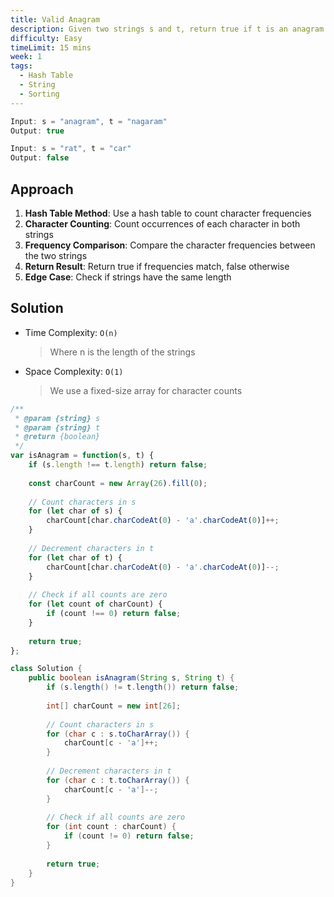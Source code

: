 ```yaml
---
title: Valid Anagram
description: Given two strings s and t, return true if t is an anagram of s, and false otherwise. An Anagram is a word or phrase formed by rearranging the letters of a different word or phrase, typically using all the original letters exactly once.
difficulty: Easy
timeLimit: 15 mins
week: 1
tags:
  - Hash Table
  - String
  - Sorting
---
```


```js title="Example"
Input: s = "anagram", t = "nagaram"
Output: true

Input: s = "rat", t = "car"
Output: false
```

## Approach

1. **Hash Table Method**: Use a hash table to count character frequencies
2. **Character Counting**: Count occurrences of each character in both strings
3. **Frequency Comparison**: Compare the character frequencies between the two strings
4. **Return Result**: Return true if frequencies match, false otherwise
5. **Edge Case**: Check if strings have the same length

## Solution

- Time Complexity: `O(n)`
  > Where n is the length of the strings
- Space Complexity: `O(1)`
  > We use a fixed-size array for character counts

```js tab="JavaScript"
/**
 * @param {string} s
 * @param {string} t
 * @return {boolean}
 */
var isAnagram = function(s, t) {
    if (s.length !== t.length) return false;
    
    const charCount = new Array(26).fill(0);
    
    // Count characters in s
    for (let char of s) {
        charCount[char.charCodeAt(0) - 'a'.charCodeAt(0)]++;
    }
    
    // Decrement characters in t
    for (let char of t) {
        charCount[char.charCodeAt(0) - 'a'.charCodeAt(0)]--;
    }
    
    // Check if all counts are zero
    for (let count of charCount) {
        if (count !== 0) return false;
    }
    
    return true;
};
```

```java tab="Java"
class Solution {
    public boolean isAnagram(String s, String t) {
        if (s.length() != t.length()) return false;
        
        int[] charCount = new int[26];
        
        // Count characters in s
        for (char c : s.toCharArray()) {
            charCount[c - 'a']++;
        }
        
        // Decrement characters in t
        for (char c : t.toCharArray()) {
            charCount[c - 'a']--;
        }
        
        // Check if all counts are zero
        for (int count : charCount) {
            if (count != 0) return false;
        }
        
        return true;
    }
}
```

